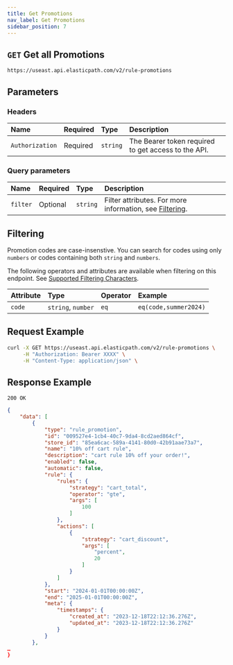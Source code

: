 ```yaml
---
title: Get Promotions
nav_label: Get Promotions
sidebar_position: 7
---
```


## `GET` Get all Promotions

```http
https://useast.api.elasticpath.com/v2/rule-promotions
```

## Parameters

### Headers

| Name            | Required | Type     | Description                          |
|:----------------|:---------|:---------|:-------------------------------------|
| `Authorization` | Required | `string` | The Bearer token required to get access to the API. |

### Query parameters

| Name     | Required | Type     | Description                          |
|:---------|:---------|:---------|:-------------------------------------|
| `filter` | Optional | `string` | Filter attributes. For more information, see [Filtering](#filtering). |

## Filtering

Promotion codes are case-insenstive. You can search for codes using only `numbers` or codes containing both `string` and `numbers`.

The following operators and attributes are available when filtering on this endpoint. See [Supported Filtering Characters](/guides/Getting-Started/filtering#supported-characters).

| Attribute | Type     | Operator    | Example        |
|:--------- |:---------|:------------|:---------------|
| `code`    | `string`, `number` |  `eq`       |  `eq(code,summer2024)` |       

## Request Example

```bash
curl -X GET https://useast.api.elasticpath.com/v2/rule-promotions \
     -H "Authorization: Bearer XXXX" \
     -H "Content-Type: application/json" \
```

## Response Example

`200 OK`

```json
{
    "data": [
        {
            "type": "rule_promotion",
            "id": "009527e4-1cb4-40c7-9da4-8cd2aed864cf",
            "store_id": "85ea6cac-589a-4141-80d0-42b91aae73a7",
            "name": "10% off cart rule",
            "description": "cart rule 10% off your order!",
            "enabled": false,
            "automatic": false,
            "rule": {
                "rules": {
                    "strategy": "cart_total",
                    "operator": "gte",
                    "args": [
                        100
                    ]
                },
                "actions": [
                    {
                        "strategy": "cart_discount",
                        "args": [
                            "percent",
                            20
                        ]
                    }
                ]
            },
            "start": "2024-01-01T00:00:00Z",
            "end": "2025-01-01T00:00:00Z",
            "meta": {
                "timestamps": {
                    "created_at": "2023-12-18T22:12:36.276Z",
                    "updated_at": "2023-12-18T22:12:36.276Z"
                }
            }
        },
…
}
```
